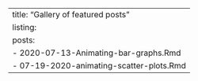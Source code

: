 ---
title: "Gallery of featured posts"
listing:
  posts:
  - 2020-07-13-Animating-bar-graphs.Rmd
  - 07-19-2020-animating-scatter-plots.Rmd
---